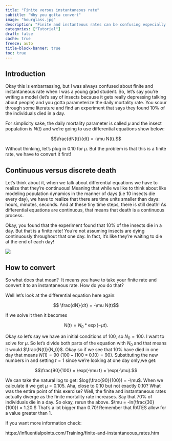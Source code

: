```yaml
---
title: "Finite versus instantaneous rate"
subtitle: "Why you gotta convert"
image: "hourglass.jpg"
description: "Finite and instanteous rates can be confusing especially when we talk about mortality rates."
categories: ["Tutorial"]
draft: false
cache: true
freeze: auto
title-block-banner: true
toc: true
---
```


## Introduction

Okay this is embarrassing, but I was always confused about finite and instantaneous rate when I was a young grad student. So, let's say you're writing a model (let's say of insects because it gets really depressing talking about people) and you gotta parameterize the daily mortality rate. You scour through some literature and find an experiment that says they found 10% of the individuals died in a day.

For simplicity sake, the daily mortality parameter is called $\mu$ and the insect population is $N(t)$ and we're going to use differential equations show below:

$$\frac{dN(t)}{dt} = -\mu N(t).$$

Without thinking, let's plug in 0.10 for $\mu$. But the problem is that this is a finite rate, we have to convert it first!\

## Continuous versus discrete death

Let's think about it, when we talk about differential equations we have to realize that they're continuous! Meaning that while we like to think about like modeling population dynamics in the manner of days (i.e 10 insects die every day), we have to realize that there are time units smaller than days: hours, minutes, seconds. And at these tiny time steps, there is still death! As differential equations are continuous, that means that death is a continuous process.

Okay, you found that the experiment found that 10% of the insects die in a day. But that is a finite rate! You're not assuming insects are dying continuously throughout that one day. In fact, it's like they're waiting to die at the end of each day!


![](https://damiepak.com/wp-content/uploads/2021/01/Capture.png){fig-align="center"}

## How to convert

So what does that mean?  It means you have to take your finite rate and convert it to an instantaneous rate. How do you do that?

Well let's look at the differential equation here again:

$$ \frac{dN}{dt} = -\mu N(t)$$

If we solve it then it becomes

$$N(t) = N_0 * \exp(-\mu t).$$

Okay so let's say we have an initial conditions of 100, so $N_0 = 100$. I want to solve for $\mu$. So let's divide both parts of the equation with $N_0$ and that means it would $\frac{N(t)}{N_0}$. Okay so if we see that 10% have died in one day that means $N(1) = 90$ $(100- (100 * 0.10) = 90)$. Substituting the new numbers in and setting $t = 1$ since we're looking at one day only,we get:

$$\frac{90}{100} = \exp(-\mu t) = \exp(-\mu).$$

We can take the natural log to get: $log(\frac{90}{100}) = -\mu$. When we calculate it we get $\mu = 0.105$. Aha, close to 0.10 but not exactly 0.10? What was the entire point of this exercise? Well, the finite and instantaneous rates actually diverge as the finite mortality rate increases. Say that 70% of individuals die in a day. So okay, rerun the above. $\mu = -ln(\frac{30}{100}) = 1.20.$ That's a lot bigger than 0.70! Remember that RATES allow for a value greater than 1.

If you want more information check:

https://influentialpoints.com/Training/finite-and-instantaneous_rates.htm
